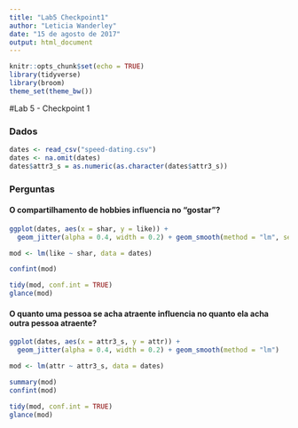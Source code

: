 ```yaml
---
title: "Lab5 Checkpoint1"
author: "Leticia Wanderley"
date: "15 de agosto de 2017"
output: html_document
---
```


```r
knitr::opts_chunk$set(echo = TRUE)
library(tidyverse)
library(broom)
theme_set(theme_bw())
```

#Lab 5 - Checkpoint 1

### Dados
```r
dates <- read_csv("speed-dating.csv")
dates <- na.omit(dates)
dates$attr3_s = as.numeric(as.character(dates$attr3_s))
```

### Perguntas

#### O compartilhamento de hobbies influencia no "gostar"?

```r
ggplot(dates, aes(x = shar, y = like)) + 
  geom_jitter(alpha = 0.4, width = 0.2) + geom_smooth(method = "lm", se = FALSE)
```

```r
mod <- lm(like ~ shar, data = dates)

confint(mod)

tidy(mod, conf.int = TRUE)
glance(mod) 
```

#### O quanto uma pessoa se acha atraente influencia no quanto ela acha outra pessoa atraente?

```r
ggplot(dates, aes(x = attr3_s, y = attr)) + 
  geom_jitter(alpha = 0.4, width = 0.2) + geom_smooth(method = "lm")

mod <- lm(attr ~ attr3_s, data = dates)

summary(mod)
confint(mod)

tidy(mod, conf.int = TRUE)
glance(mod) 
```